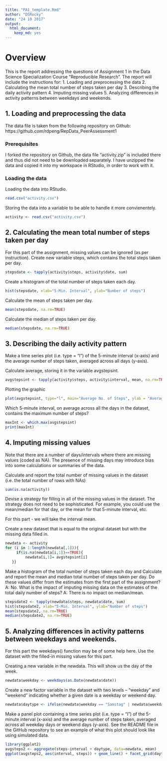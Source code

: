 ```yaml
---
title: "PA1_template.Rmd"
author: "DSRocky"
date: "24 10 2017"
output: 
  html_document: 
    keep_md: yes
---
```


# Overview

This is the report addressing the questions of Assignment 1 in the Data Science Specialization Course "Reproducible Research".
The report will include the instructions for:
1. Loading and preprocessing the data 
2. Calculating the mean total number of steps taken per day
3. Describing the daily activity pattern
4. Imputing missing values
5. Analyzing differences in activity patterns between weekdays and weekends.

## 1. Loading and preprocessing the data 
The data file is taken from the following repository on Github:
https://github.com/rdpeng/RepData_PeerAssessment1

### Prerequisites
I forked the repository on Github, the data file "activity.zip" is included there and thus did not need to be downloaded separately. I have unzipped the data and copied it into my workspace in RStudio, in order to work with it.

### Loading the data
Loading the data into RStudio.
```r
read.csv("activity.csv")
```
Storing the data into a variable to be able to handle it more convienentely.
```r
activity <- read.csv("activity.csv")
```

## 2. Calculating the mean total number of steps taken per day

For this part of the assignment, missing values can be ignored (as per instruction).
Create new variable steps, which contains the total steps taken per day.
```r
stepsdate <- tapply(activity$steps, activity$date, sum)
```
Create a histogram of the total number of steps taken each day.
```r
hist(stepsdate, xlab="5-Min. Interval", ylab="Number of steps")
```
Calculate the mean of steps taken per day.
```r
mean(stepsdate, na.rm=TRUE)
```
Calculate the median of steps taken per day.
```r
median(stepsdate, na.rm=TRUE)
```

## 3. Describing the daily activity pattern

Make a time series plot (i.e. type = "l") of the 5-minute interval (x-axis) and the average number of steps taken, averaged across all days (y-axis).

Calculate average, storing it in the variable avgstepsint.
```r
avgstepsint <- tapply(activity$steps, activity$interval, mean, na.rm=TRUE)
```

Plotting the graphic
```r
plot(avgstepsint, type="l", main="Average No. of Steps", ylab = "Average Across Days", xlab="5-Min. Interval")
```

Which 5-minute interval, on average across all the days in the dataset, contains the maximum number of steps?

```r
maxInt <- which.max(avgstepsint)
print(maxInt)
```


## 4. Imputing missing values
Note that there are a number of days/intervals where there are missing values (coded as NA). The presence of missing days may introduce bias into some calculations or summaries of the data.

Calculate and report the total number of missing values in the dataset (i.e. the total number of rows with NAs)
```r
sum(is.na(activity))
```

Devise a strategy for filling in all of the missing values in the dataset. The strategy does not need to be sophisticated. For example, you could use the mean/median for that day, or the mean for that 5-minute interval, etc.

For this part - we will take the interval mean.

Create a new dataset that is equal to the original dataset but with the missing data filled in.

```r
newdata <- activity
for (i in 1:length(newdata[,1])){ 
     if(is.na(newdata[i,1])==TRUE){
         newdata[i,1]= avgstepsint[i]  
   }}
```

Make a histogram of the total number of steps taken each day and Calculate and report the mean and median total number of steps taken per day. Do these values differ from the estimates from the first part of the assignment? A: No.
What is the impact of imputing missing data on the estimates of the total daily number of steps? A: There is no impact on median/mean.

```r
stepsdate2 <- tapply(newdata$steps, newdata$date, sum)
hist(stepsdate2, xlab="5-Min. Interval", ylab="Number of steps")
mean(stepsdate2, na.rm=TRUE)
median(stepsdate2, na.rm=TRUE)
```

## 5. Analyzing differences in activity patterns between weekdays and weekends.
For this part the weekdays() function may be of some help here. Use the dataset with the filled-in missing values for this part.

Creating a new variable in the newdata. This will show us the day of the week.
```r
newdata$weekday <- weekdays(as.Date(newdata$date))
```

Create a new factor variable in the dataset with two levels – “weekday” and “weekend” indicating whether a given date is a weekday or weekend day.

```r
newdata$daytype <- ifelse(newdata$weekday == "Samstag" | newdata$weekday =="Sonntag", "weekend", "weekday")
```

Make a panel plot containing a time series plot (i.e. type = "l") of the 5-minute interval (x-axis) and the average number of steps taken, averaged across all weekday days or weekend days (y-axis). See the README file in the GitHub repository to see an example of what this plot should look like using simulated data.

```r
library(ggplot2)
avgsteps2 <- aggregate(steps~interval + daytype, data=newdata, mean)
ggplot(avgsteps2, aes(interval, steps)) + geom_line() + facet_grid(daytype ~ . ) + xlab("5-Min. Interval") + ylab("Average Across Days") + ggtitle("Average No. of Steps per Type of Day")
```

